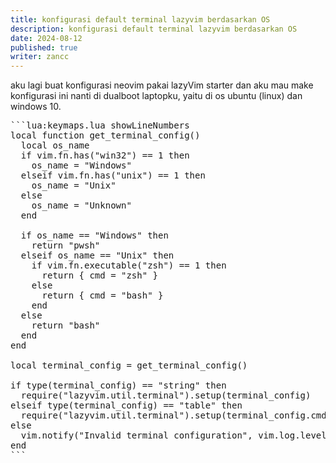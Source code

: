 ---
title: konfigurasi default terminal lazyvim berdasarkan OS
description: konfigurasi default terminal lazyvim berdasarkan OS
date: 2024-08-12
published: true
writer: zancc
---

aku lagi buat konfigurasi neovim pakai lazyVim starter dan aku mau make konfigurasi ini nanti di dualboot laptopku, yaitu di os ubuntu (linux) dan windows 10.


<Pre>
```lua:keymaps.lua showLineNumbers
local function get_terminal_config()
  local os_name
  if vim.fn.has("win32") == 1 then
    os_name = "Windows"
  elseif vim.fn.has("unix") == 1 then
    os_name = "Unix"
  else
    os_name = "Unknown"
  end

  if os_name == "Windows" then
    return "pwsh"
  elseif os_name == "Unix" then
    if vim.fn.executable("zsh") == 1 then
      return { cmd = "zsh" }
    else
      return { cmd = "bash" }
    end
  else
    return "bash"
  end
end

local terminal_config = get_terminal_config()

if type(terminal_config) == "string" then
  require("lazyvim.util.terminal").setup(terminal_config)
elseif type(terminal_config) == "table" then
  require("lazyvim.util.terminal").setup(terminal_config.cmd, terminal_config.args)
else
  vim.notify("Invalid terminal configuration", vim.log.levels.ERROR)
end
```
</Pre>

